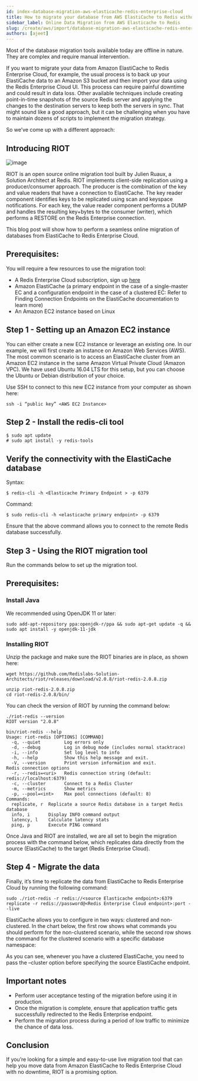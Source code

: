 ```yaml
---
id: index-database-migration-aws-elasticache-redis-enterprise-cloud
title: How to migrate your database from AWS ElastiCache to Redis without any downtime
sidebar_label: Online Data Migration from AWS Elasticache to Redis 
slug: /create/aws/import/database-migration-aws-elasticache-redis-enterprise-cloud/
authors: [ajeet]
---
```


Most of the database migration tools available today are offline in nature. They are complex and require manual intervention. 

If you want to migrate your data from Amazon ElastiCache to Redis Enterprise Cloud, for example, the usual process is to back up your ElastiCache data to an Amazon S3 bucket and then import your data using the Redis Enterprise Cloud UI. This process can require painful downtime and could result in data loss. Other available techniques include creating point-in-time snapshots of the source Redis server and applying the changes to the destination servers to keep both the servers in sync. That might sound like a good approach, but it can be challenging when you have to maintain dozens of scripts to implement the migration strategy. 

So we’ve come up with a different approach:

## Introducing RIOT 

![image](../../../../static/img/ajeet-riot-blog-1.png)

RIOT is an open source online migration tool built by Julien Ruaux, a Solution Architect at Redis. RIOT implements client-side replication using a producer/consumer approach. The producer is the combination of the key and value readers that have a connection to ElastiCache. The key reader component identifies keys to be replicated using scan and keyspace notifications. For each key, the value reader component performs a DUMP and handles the resulting key+bytes to the consumer (writer), which performs a RESTORE on the Redis Enterprise connection.


This blog post will show how to perform a seamless online migration of databases from ElastiCache to Redis Enterprise Cloud.


## Prerequisites:

You will require a few resources to use the migration tool:

- A Redis Enterprise Cloud subscription, sign up [here](https://redis.com/try-free/)
- Amazon ElastiCache (a primary endpoint in the case of a single-master EC and a configuration endpoint in the case of a clustered EC: Refer to Finding Connection Endpoints on the ElastiCache documentation to learn more)
- An Amazon EC2 instance based on Linux


## Step 1 - Setting up an Amazon EC2 instance

You can either create a new EC2 instance or leverage an existing one. In our example, we will first create an instance on Amazon Web Services (AWS). The most common scenario is to access an ElastiCache cluster from an Amazon EC2 instance in the same Amazon Virtual Private Cloud (Amazon VPC). We have used Ubuntu 16.04 LTS for this setup, but you can choose the Ubuntu or Debian distribution of your choice.

Use SSH to connect to this new EC2 instance from your computer as shown here:

```
ssh -i “public key” <AWS EC2 Instance>
```

## Step 2 - Install the redis-cli tool 

```
$ sudo apt update
# sudo apt install -y redis-tools
```

##  Verify the connectivity with the ElastiCache database

Syntax:

```
$ redis-cli -h <Elasticache Primary Endpoint > -p 6379
```

Command:

```
$ sudo redis-cli -h <elasticache primary endpoint> -p 6379
```

Ensure that the above command allows you to connect to the remote Redis database successfully. 

## Step 3 - Using the RIOT migration tool

Run the commands below to set up the migration tool. 

## Prerequisites: 

### Install Java

We recommended using OpenJDK 11 or later:

```
sudo add-apt-repository ppa:openjdk-r/ppa && sudo apt-get update -q && sudo apt install -y openjdk-11-jdk
```

### Installing RIOT 

Unzip the package and make sure the RIOT binaries are in place, as shown here:

```
wget https://github.com/Redislabs-Solution-Architects/riot/releases/download/v2.0.8/riot-redis-2.0.8.zip
```


```
unzip riot-redis-2.0.8.zip
cd riot-redis-2.0.8/bin/
```

You can check the version of RIOT by running the command below:

```
./riot-redis --version
RIOT version "2.0.8"
```


```
bin/riot-redis --help
Usage: riot-redis [OPTIONS] [COMMAND]
  -q, --quiet         Log errors only
  -d, --debug         Log in debug mode (includes normal stacktrace)
  -i, --info          Set log level to info
  -h, --help          Show this help message and exit.
  -V, --version       Print version information and exit.
Redis connection options
  -r, --redis=<uri>   Redis connection string (default: redis://localhost:6379)
  -c, --cluster       Connect to a Redis Cluster
  -m, --metrics       Show metrics
  -p, --pool=<int>    Max pool connections (default: 8)
Commands:
  replicate, r  Replicate a source Redis database in a target Redis database
  info, i       Display INFO command output
  latency, l    Calculate latency stats
  ping, p       Execute PING command
````

Once Java and RIOT are installed, we are all set to begin the migration process with the command below, which replicates data directly from the source (ElastiCache) to the target (Redis Enterprise Cloud).


## Step 4 - Migrate the data

Finally, it’s time to replicate the data from ElastiCache to Redis Enterprise Cloud by running the following command:

```
sudo ./riot-redis -r redis://<source Elasticache endpoint>:6379 replicate -r redis://password@<Redis Enterprise Cloud endpoint>:port --live
```

ElastiCache allows you to configure in two ways: clustered and non-clustered. In the chart below, the first row shows what commands you should perform for the non-clustered scenario, while the second row shows the command for the clustered scenario with a specific database namespace:


As you can see, whenever you have a clustered ElastiCache, you need to pass the –cluster option before specifying the source ElastiCache endpoint.

## Important notes

- Perform user acceptance testing of the migration before using it in production.
- Once the migration is complete, ensure that application traffic gets successfully redirected to the Redis Enterprise endpoint.
- Perform the migration process during a period of low traffic to minimize the chance of data loss.

## Conclusion

If you’re looking for a simple and easy-to-use live migration tool that can help you move data from Amazon ElastiCache to Redis Enterprise Cloud with no downtime, RIOT is a promising option.
